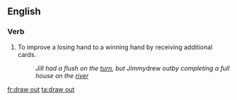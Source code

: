 ==English==

===Verb===
{{en-verb|inf=to [[draw]] [[out]]|draws out|drawing out|drew out|drawn out}}

# {{poker}} To improve a losing hand to a winning hand by receiving additional cards.
#:''Jill had a flush on the [[turn]], but Jimmy ''drew out'' by completing a full house on the [[river]]''

[[fr:draw out]]
[[ta:draw out]]